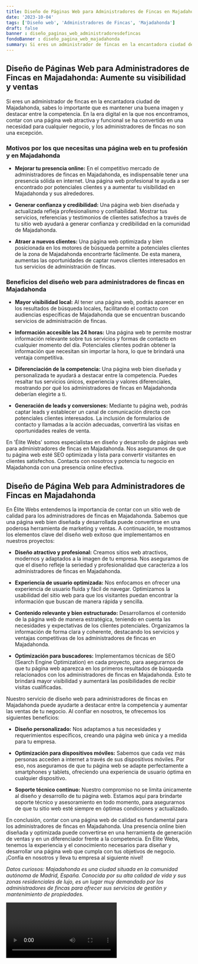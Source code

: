 ```yaml
---
title: Diseño de Páginas Web para Administradores de Fincas en Majadahonda
date: '2023-10-04'
tags: ['Diseño web', 'Administradores de Fincas', 'Majadahonda']
draft: false
banner : diseño_paginas_web_administradoresdefincas
fondoBanner : diseño_pagina_web_majadahonda
summary: Si eres un administrador de fincas en la encantadora ciudad de Majadahonda, sabes lo importante que es mantener una buena imagen y destacar entre la competencia. En la era digital en la que nos encontramos, contar con una página web atractiva y funcional se ha convertido en una necesidad para cualquier negocio, y los administradores de fincas no son una excepción.
---
```


## **Diseño de Páginas Web para Administradores de Fincas en Majadahonda: Aumente su visibilidad y ventas**

Si eres un administrador de fincas en la encantadora ciudad de Majadahonda, sabes lo importante que es mantener una buena imagen y destacar entre la competencia. En la era digital en la que nos encontramos, contar con una página web atractiva y funcional se ha convertido en una necesidad para cualquier negocio, y los administradores de fincas no son una excepción.

### **Motivos por los que necesitas una página web en tu profesión y en Majadahonda**

- **Mejorar tu presencia online:** En el competitivo mercado de administradores de fincas en Majadahonda, es indispensable tener una presencia sólida en internet. Una página web profesional te ayuda a ser encontrado por potenciales clientes y a aumentar tu visibilidad en Majadahonda y sus alrededores.

- **Generar confianza y credibilidad:** Una página web bien diseñada y actualizada refleja profesionalismo y confiabilidad. Mostrar tus servicios, referencias y testimonios de clientes satisfechos a través de tu sitio web ayudará a generar confianza y credibilidad en la comunidad de Majadahonda.

- **Atraer a nuevos clientes:** Una página web optimizada y bien posicionada en los motores de búsqueda permite a potenciales clientes de la zona de Majadahonda encontrarte fácilmente. De esta manera, aumentas las oportunidades de captar nuevos clientes interesados en tus servicios de administración de fincas.

### **Beneficios del diseño web para administradores de fincas en Majadahonda**

- **Mayor visibilidad local:** Al tener una página web, podrás aparecer en los resultados de búsqueda locales, facilitando el contacto con audiencias específicas de Majadahonda que se encuentran buscando servicios de administración de fincas.

- **Información accesible las 24 horas:** Una página web te permite mostrar información relevante sobre tus servicios y formas de contacto en cualquier momento del día. Potenciales clientes podrán obtener la información que necesitan sin importar la hora, lo que te brindará una ventaja competitiva.

- **Diferenciación de la competencia:** Una página web bien diseñada y personalizada te ayudará a destacar entre la competencia. Puedes resaltar tus servicios únicos, experiencia y valores diferenciales, mostrando por qué los administradores de fincas en Majadahonda deberían elegirte a ti.

- **Generación de leads y conversiones:** Mediante tu página web, podrás captar leads y establecer un canal de comunicación directa con potenciales clientes interesados. La inclusión de formularios de contacto y llamadas a la acción adecuadas, convertirá las visitas en oportunidades reales de venta.

En 'Élite Webs' somos especialistas en diseño y desarrollo de páginas web para administradores de fincas en Majadahonda. Nos aseguramos de que tu página web esté SEO optimizada y lista para convertir visitantes en clientes satisfechos. Contacta con nosotros y potencia tu negocio en Majadahonda con una presencia online efectiva.

<GifSeo />

<Cta />

## Diseño de Página Web para Administradores de Fincas en Majadahonda

En Élite Webs entendemos la importancia de contar con un sitio web de calidad para los administradores de fincas en Majadahonda. Sabemos que una página web bien diseñada y desarrollada puede convertirse en una poderosa herramienta de marketing y ventas. A continuación, te mostramos los elementos clave del diseño web exitoso que implementamos en nuestros proyectos:

- **Diseño atractivo y profesional:** Creamos sitios web atractivos, modernos y adaptados a la imagen de tu empresa. Nos aseguramos de que el diseño refleje la seriedad y profesionalidad que caracteriza a los administradores de fincas en Majadahonda.

- **Experiencia de usuario optimizada:** Nos enfocamos en ofrecer una experiencia de usuario fluida y fácil de navegar. Optimizamos la usabilidad del sitio web para que los visitantes puedan encontrar la información que buscan de manera rápida y sencilla.

- **Contenido relevante y bien estructurado:** Desarrollamos el contenido de la página web de manera estratégica, teniendo en cuenta las necesidades y expectativas de los clientes potenciales. Organizamos la información de forma clara y coherente, destacando los servicios y ventajas competitivas de los administradores de fincas en Majadahonda.

- **Optimización para buscadores:** Implementamos técnicas de SEO (Search Engine Optimization) en cada proyecto, para asegurarnos de que tu página web aparezca en los primeros resultados de búsqueda relacionados con los administradores de fincas en Majadahonda. Esto te brindará mayor visibilidad y aumentará las posibilidades de recibir visitas cualificadas.

Nuestro servicio de diseño web para administradores de fincas en Majadahonda puede ayudarte a destacar entre la competencia y aumentar las ventas de tu negocio. Al confiar en nosotros, te ofrecemos los siguientes beneficios:

- **Diseño personalizado:** Nos adaptamos a tus necesidades y requerimientos específicos, creando una página web única y a medida para tu empresa.

- **Optimización para dispositivos móviles:** Sabemos que cada vez más personas acceden a internet a través de sus dispositivos móviles. Por eso, nos aseguramos de que tu página web se adapte perfectamente a smartphones y tablets, ofreciendo una experiencia de usuario óptima en cualquier dispositivo.

- **Soporte técnico continuo:** Nuestro compromiso no se limita únicamente al diseño y desarrollo de tu página web. Estamos aquí para brindarte soporte técnico y asesoramiento en todo momento, para asegurarnos de que tu sitio web esté siempre en óptimas condiciones y actualizado.

En conclusión, contar con una página web de calidad es fundamental para los administradores de fincas en Majadahonda. Una presencia online bien diseñada y optimizada puede convertirse en una herramienta de generación de ventas y en un diferenciador frente a la competencia. En Élite Webs, tenemos la experiencia y el conocimiento necesarios para diseñar y desarrollar una página web que cumpla con tus objetivos de negocio. ¡Confía en nosotros y lleva tu empresa al siguiente nivel!

*Datos curiosos: Majadahonda es una ciudad situada en la comunidad autónoma de Madrid, España. Conocida por su alta calidad de vida y sus zonas residenciales de lujo, es un lugar muy demandado por los administradores de fincas para ofrecer sus servicios de gestión y mantenimiento de propiedades.*

<Video />

<CtaBot job='Administradores de Fincas' city='Majadahonda'/>

<Gmaps query='Majadahonda+españa+maps' />